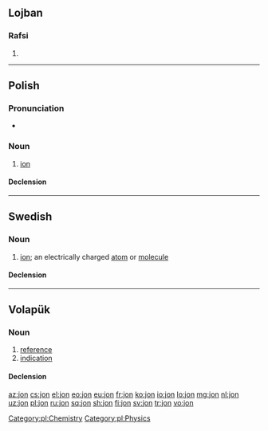 {{also|jón|jön|Jon|Jón|Jon.}}
==Lojban==

===Rafsi===
{{jbo-rafsi}}

# {{jbo-rafsi of|jorne}}

----

==Polish==
{{wikipedia|lang=pl}}

===Pronunciation===
* {{audio|Pl-jon.ogg|audio|lang=pl}}

===Noun===
{{pl-noun|m-in}}

# [[ion]]

====Declension====
{{pl-decl-noun
|jon|jony
|jonu|jonów
|jonowi|jonom
|jon|jony
|jonem|jonami
|jonie|jonach
|jonie|jony
}}

[[Category:pl:Chemistry]]
[[Category:pl:Physics]]

----

==Swedish==

===Noun===
{{sv-noun|c}}

# {{context|chemistry|lang=sv}} [[ion]]; an electrically charged [[atom]] or [[molecule]]

====Declension====
{{sv-noun-reg-er}}

----

==Volapük==

===Noun===
{{vo-noun}}

# [[reference]]
# [[indication]]

====Declension====
{{vo-decl-noun}}

[[az:jon]]
[[cs:jon]]
[[el:jon]]
[[eo:jon]]
[[eu:jon]]
[[fr:jon]]
[[ko:jon]]
[[io:jon]]
[[lo:jon]]
[[mg:jon]]
[[nl:jon]]
[[uz:jon]]
[[pl:jon]]
[[ru:jon]]
[[sq:jon]]
[[sh:jon]]
[[fi:jon]]
[[sv:jon]]
[[tr:jon]]
[[vo:jon]]